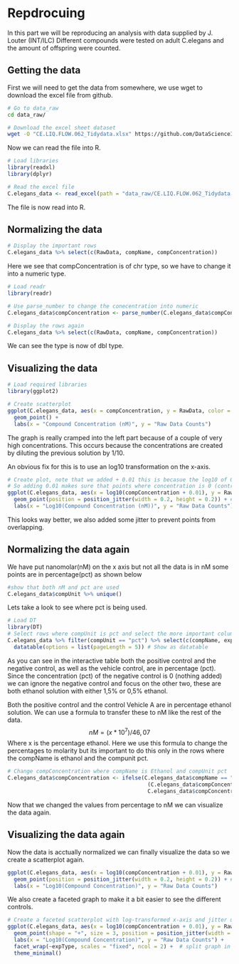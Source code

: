 # Repdrocuing
In this part we will be reproducing an analysis with data supplied by J. Louter (INT/ILC)
Different compounds were tested on adult C.elegans and the amount of offspring were counted.

## Getting the data
First we will need to get the data from somewhere, we use wget to download the excel file from github.
```bash
# Go to data_raw
cd data_raw/ 

# Download the excel sheet dataset
wget -O "CE.LIQ.FLOW.062_Tidydata.xlsx" https://github.com/DataScienceILC/tlsc-dsfb26v-20_workflows/raw/main/data/CE.LIQ.FLOW.062_Tidydata.xlsx

```
Now we can read the file into R.
```r
# Load libraries
library(readxl)
library(dplyr)

# Read the excel file
C.elegans_data <- read_excel(path = "data_raw/CE.LIQ.FLOW.062_Tidydata.xlsx")
```
The file is now read into R.

## Normalizing the data

```r
# Display the important rows
C.elegans_data %>% select(c(RawData, compName, compConcentration)) 

```
Here we see that compConcentration is of chr type, so we have to change it into a numeric type.
```r
# Load readr
library(readr)

# Use parse_number to change the conecentration into numeric
C.elegans_data$compConcentration <- parse_number(C.elegans_data$compConcentration)

# Display the rows again
C.elegans_data %>% select(c(RawData, compName, compConcentration)) 
```
We can see the type is now of dbl type.

## Visualizing the data

```r
# Load required libraries
library(ggplot2)

# Create scatterplot
ggplot(C.elegans_data, aes(x = compConcentration, y = RawData, color = compName, shape = expType)) +
  geom_point() +
  labs(x = "Compound Concentration (nM)", y = "Raw Data Counts") 

```

The graph is really cramped into the left part because of a couple of very high concentrations. This occurs because the concentrations are created by diluting the previous solution by 1/10.

An obvious fix for this is to use an log10 transformation on the x-axis.
```r
# Create plot, note that we added + 0.01 this is becasue the log10 of 0 is undefined.
# So adding 0.01 makes sure that points where concentration is 0 (controlNegative) show up in the graph
ggplot(C.elegans_data, aes(x = log10(compConcentration + 0.01), y = RawData, color = compName, shape = expType)) +
  geom_point(position = position_jitter(width = 0.2, height = 0.2)) + # Add jitter
  labs(x = "Log10(Compound Concentration (nM))", y = "Raw Data Counts")
```
This looks way better, we also added some jitter to prevent points from overlapping.

## Normalizing the data again

We have put nanomolar(nM) on the x axis but not all the data is in nM some points are in percentage(pct) as shown below
```r
#show that both nM and pct are used
C.elegans_data$compUnit %>% unique()
```

Lets take a look to see where pct is being used.

```r
# Load DT
library(DT)
# Select rows where compUnit is pct and select the more important columns
C.elegans_data %>% filter(compUnit == "pct") %>% select(c(compName, expType, RawData, compConcentration, compUnit)) %>% 
  datatable(options = list(pageLength = 5)) # Show as datatable
```

As you can see in the interactive table both the positive control and the negative control, as well as the vehicle control, are in percentage (pct). Since the concentration (pct) of the negative control is 0 (nothing added) we can ignore the negative control and focus on the other two, these are both ethanol solution with either 1,5% or 0,5% ethanol.

Both the positive control and the control Vehicle A are in percentage ethanol solution. We can use a formula to transfer these to nM like the rest of the data. $$nM=(x*10^7)/46,07$$ Where x is the percentage ethanol. Here we use this formula to change the percentages to molarity but its important to do this only in the rows where the compName is ethanol and the compunit pct.

```r
# Change compConcentration where compName is Ethanol and compUnit pct
C.elegans_data$compConcentration <- ifelse(C.elegans_data$compName == "Ethanol" & C.elegans_data$compUnit == "pct",
                                            (C.elegans_data$compConcentration * 10^7) / 46.07,
                                            C.elegans_data$compConcentration)
```

Now that we changed the values from percentage to nM we can visualize the data again.

## Visualizing the data again
Now the data is acctually normalized we can finally visualize the data so we create a scatterplot again.

```r
ggplot(C.elegans_data, aes(x = log10(compConcentration + 0.01), y = RawData, color = compName, shape = expType)) +
  geom_point(position = position_jitter(width = 0.2, height = 0.2)) + # Add jitter
  labs(x = "Log10(Compound Concentration)", y = "Raw Data Counts") 
```

We also create a faceted graph to make it a bit easier to see the different controls.

```r
# Create a faceted scatterplot with log-transformed x-axis and jitter using crosses
ggplot(C.elegans_data, aes(x = log10(compConcentration + 0.01), y = RawData, color = compName)) +
  geom_point(shape = "+", size = 3, position = position_jitter(width = 0.2, height = 0.2)) +
  labs(x = "Log10(Compound Concentration)", y = "Raw Data Counts") +
  facet_wrap(~expType, scales = "fixed", ncol = 2) +  # split graph in 4 for every exptype
  theme_minimal()
```
